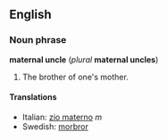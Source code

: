 ==English==
===Noun phrase===
'''maternal uncle''' (''plural'' '''maternal uncles''')

#The brother of one's mother.

====Translations====
*Italian: [[zio materno]] ''m''
*Swedish: [[morbror]]